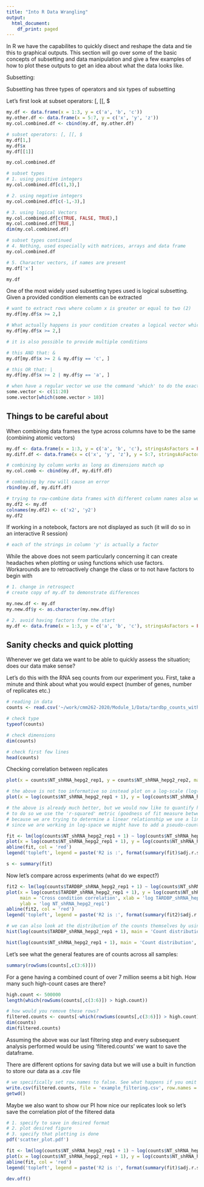 ```yaml
---
title: "Into R Data Wrangling"
output:
  html_document:
    df_print: paged
---
```


In R we have the capabilites to quickly disect and reshape the data and tie this to graphical outputs. This section will go over some of the basic concepts of subsetting and data manipulation and give a few examples of how to plot these outputs to get an idea about what the data looks like.

Subsetting:

Subsetting has three types of operators and six types of subsetting

Let's first look at subset operators: [, [[, $

```r
my.df <- data.frame(x = 1:3, y = c('a', 'b', 'c'))
my.other.df <- data.frame(x = 5:7, y = c('x', 'y', 'z'))
my.col.combined.df <- cbind(my.df, my.other.df)

# subset operators: [, [[, $
my.df[1,]
my.df$x
my.df[[1]]

my.col.combined.df

```

```r
# subset types
# 1. using positive integers
my.col.combined.df[c(1,3),]

# 2. using negative integers 
my.col.combined.df[c(-1,-3),]

# 3. using logical Vectors
my.col.combined.df[c(TRUE, FALSE, TRUE),]
my.col.combined.df[TRUE,]
dim(my.col.combined.df)

```


```r
# subset types continued
# 4. Nothing, used especially with matrices, arrays and data frame
my.col.combined.df

# 5. Character vectors, if names are present
my.df['x']
```
```r
my.df
```


One of the most widely used subsetting types used is logical subsetting. Given a provided condition elements can be extracted

```r
# want to extract rows where column x is greater or equal to two (2)
my.df[my.df$x >= 2,]

# What actually happens is your condition creates a logical vector which is used for extracion
my.df[my.df$x >= 2,]
```

```r
# it is also possible to provide multiple conditions

# this AND that: &
my.df[my.df$x >= 2 & my.df$y == 'c', ]

# this OR that: |
my.df[my.df$x >= 2 | my.df$y == 'a', ]

```


```r
# when have a regular vector we use the command 'which' to do the exact same
some.vector <- c(11:20)
some.vector[which(some.vector > 18)]
```

## Things to be careful about

When combining data frames the type across columns have to be the same (combining atomic vectors)

```r

my.df <- data.frame(x = 1:3, y = c('a', 'b', 'c'), stringsAsFactors = FALSE)
my.diff.df <- data.frame(x = c('x', 'y', 'z'), y = 5:7, stringsAsFactors = FALSE)

# combining by column works as long as dimensions match up
my.col.comb <- cbind(my.df, my.diff.df)

# combining by row will cause an error
rbind(my.df, my.diff.df)

```

```r
# trying to row-combine data frames with different column names also won't work
my.df2 <- my.df
colnames(my.df2) <- c('x2', 'y2')
my.df2

```


If working in a notebook, factors are not displayed as such (it will do so in an interactive R session)

```r
# each of the strings in column 'y' is actually a factor

```

While the above does not seem particularly concerning it can create headaches when plotting or using functions which use factors. Workarounds are to retroactively change the class or to not have factors to begin with

```r
# 1. change in retrospect
# create copy of my.df to demonstrate differences

my.new.df <- my.df
my.new.df$y <- as.character(my.new.df$y)

# 2. avoid having factors from the start
my.df <- data.frame(x = 1:3, y = c('a', 'b', 'c'), stringsAsFactors = FALSE)

```

## Sanity checks and quick plotting

Whenever we get data we want to be able to quickly assess the situation; does our data make sense?

Let's do this with the RNA seq counts from our experiment you. First, take a minute and think about what you would expect (number of genes, number of replicates etc.)

```r
# reading in data
counts <- read.csv('~/work/cmm262-2020/Module_1/Data/tardbp_counts_with_length.csv', header = TRUE, stringsAsFactors = FALSE)

# check type
typeof(counts)

# check dimensions
dim(counts)

# check first few lines
head(counts)

```

Checking correlation between replicates 

```r
plot(x = counts$NT_shRNA_hepg2_rep1, y = counts$NT_shRNA_hepg2_rep2, main = 'Control correlation', xlab = 'NT_shRNA_hepg2_rep1', ylab = 'NT_shRNA_hepg2_rep2')

```

```r
# the above is not too informative so instead plot on a log-scale (log() coresponds to the natural log in R)
plot(x = log(counts$NT_shRNA_hepg2_rep1 + 1), y = log(counts$NT_shRNA_hepg2_rep2 + 1 ), main = 'Log control correlation', xlab = 'log NT_shRNA_hepg2_rep1', ylab = 'log NT_shRNA_hepg2_rep2')

```

```r
# the above is already much better, but we would now like to quantify how closely they resemble one another
# to do so we use the 'r-squared' metric (goodness of fit measure between 0 and 1)
# because we are trying to determine a linear relationship we use a linear model: lm(Y ~ X)
# since we are working in log-space we might have to add a pseudo-count

fit <- lm(log(counts$NT_shRNA_hepg2_rep1 + 1) ~ log(counts$NT_shRNA_hepg2_rep2 + 1))
plot(x = log(counts$NT_shRNA_hepg2_rep1 + 1), y = log(counts$NT_shRNA_hepg2_rep2 + 1 ), main = 'Log control correlation', xlab = 'log NT_shRNA_hepg2_rep1', ylab = 'log NT_shRNA_hepg2_rep2')
abline(fit, col = 'red')
legend('topleft', legend = paste('R2 is :', format(summary(fit)$adj.r.squared,digits = 4)))

s <- summary(fit)
```

Now let's compare across experiments (what do we expect?)

```r
fit2 <- lm(log(counts$TARDBP_shRNA_hepg2_rep1 + 1) ~ log(counts$NT_shRNA_hepg2_rep1 + 1))
plot(x = log(counts$TARDBP_shRNA_hepg2_rep1 + 1), y = log(counts$NT_shRNA_hepg2_rep1 + 1),
     main = 'Cross condition correlation', xlab = 'log TARDBP_shRNA_hepg2_rep1',
     ylab = 'log NT_shRNA_hepg2_rep1')
abline(fit2, col = 'red')
legend('topleft', legend = paste('R2 is :', format(summary(fit2)$adj.r.squared, digits = 4)) )
```


```r
# we can also look at the distribution of the counts themselves by using a histogram
hist(log(counts$TARDBP_shRNA_hepg2_rep1 + 1), main = 'Count distribution', xlab = 'TARDBP_shRNA_hepg2_rep1', ylab = 'Frequency', breaks = 500)

hist(log(counts$NT_shRNA_hepg2_rep1 + 1), main = 'Count distribution', xlab = 'NT_shRNA_hepg2_rep1', ylab = 'Frequency', breaks = 500)

```

Let's see what the general features are of counts across all samples:

```r
summary(rowSums(counts[,c(3:6)]))

```


For a gene having a combined count of over 7 million seems a bit high. How many such high-count cases are there?

```r
high.count <- 500000
length(which(rowSums(counts[,c(3:6)]) > high.count))

```

```r
# how would you remove these rows?
filtered.counts <- counts[-which(rowSums(counts[,c(3:6)]) > high.count),]
dim(counts)
dim(filtered.counts)

```

Assuming the above was our last filtering step and every subsequent analysis performed would be using 'filtered.counts' we want to save the dataframe.

There are different options for saving data but we will use a built in function to store our data as a .csv file

```r
# we specifically set row.names to false. See what happens if you omit this flag
write.csv(filtered.counts, file = 'example_filtering.csv', row.names = F)
getwd()

```

Maybe we also want to show our PI how nice our replicates look so let's save the correlation plot of the filtered data

```r
# 1. specify to save in desired format
# 2. plot desired figure
# 3. specify that plotting is done
pdf('scatter_plot.pdf')

fit <- lm(log(counts$NT_shRNA_hepg2_rep1 + 1) ~ log(counts$NT_shRNA_hepg2_rep2 + 1))
plot(x = log(counts$NT_shRNA_hepg2_rep1 + 1), y = log(counts$NT_shRNA_hepg2_rep2 + 1 ), main = 'Log control correlation', xlab = 'log NT_shRNA_hepg2_rep1', ylab = 'log NT_shRNA_hepg2_rep2')
abline(fit, col = 'red')
legend('topleft', legend = paste('R2 is :', format(summary(fit)$adj.r.squared,digits = 4)))

dev.off()

```

